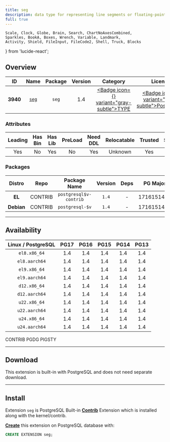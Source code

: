 ```yaml
---
title: seg
description: data type for representing line segments or floating-point intervals
full: true
---
```


    Scale, Clock, Globe, Brain, Search, ChartNoAxesCombined,
    Sparkles, BookA, Boxes, Wrench, Variable, Landmark,
    Activity, Shield, FileInput, FileCode2, Shell, Truck, Blocks
} from 'lucide-react';

## Overview

| <TooltipIconButton tooltip="Extension unique identifier" side="top">ID</TooltipIconButton> | <TooltipIconButton tooltip="Extension name" side="top">Name</TooltipIconButton> | <TooltipIconButton tooltip="Package name for installation" side="top">Package</TooltipIconButton> | <TooltipIconButton tooltip="Latest available extension version" side="top">Version</TooltipIconButton> | <TooltipIconButton tooltip="Extension category" side="top">Category</TooltipIconButton> | <TooltipIconButton tooltip="Open source license" side="top">License</TooltipIconButton> | <TooltipIconButton tooltip="Programming language" side="top">Lang</TooltipIconButton> |
|:--------:|:--------:|:----------:|:--------------:|:---------------------------------------:|:------------------------------------------------------:|:----:|
| **3940** | [`seg`](https://www.postgresql.org/docs/current/seg.html) | `seg` | 1.4 | <a href="/ext/type" className="no-underline"><Badge icon={<Boxes />} variant="gray-subtle">TYPE</Badge></a> | <a href="/ext/list/license#postgresql" className="no-underline"><Badge icon={<Scale />} variant="blue-subtle">PostgreSQL</Badge></a> | <a href="/ext/list/lang#c"><Badge icon={<FileCode2 />} variant="blue-subtle">C</Badge></a> |

### Attributes

| <TooltipIconButton tooltip="The Primary Leading extension in the Package" side="top">Leading</TooltipIconButton> | <TooltipIconButton tooltip="Contains binary utils" side="top">Has Bin</TooltipIconButton> | <TooltipIconButton tooltip="Contains .so shared library files" side="top">Has Lib</TooltipIconButton> | <TooltipIconButton tooltip="Requires preloading via shared_preload_libraries" side="top">PreLoad</TooltipIconButton> | <TooltipIconButton tooltip="Requires CREATE EXTENSION DDL command" side="top">Need DDL</TooltipIconButton> | <TooltipIconButton tooltip="Can be installed in any schema" side="top">Relocatable</TooltipIconButton> | <TooltipIconButton tooltip="Can be created by non-superuser" side="top">Trusted</TooltipIconButton> | <TooltipIconButton tooltip="Schemas used by this extension" side="top">Schemas</TooltipIconButton> |
|:-------:|:-------:|:-------:|:-------:|:--------:|:-----------:|:-------:|:-------:|
| Yes | No | Yes | No | Yes | Unknown | Yes | - |

### Packages

| <TooltipIconButton tooltip="Linux distribution family, EL or Debian" side="top">Distro</TooltipIconButton> | <TooltipIconButton tooltip="Package repository" side="top">Repo</TooltipIconButton> | <TooltipIconButton tooltip="The RPM/DEB Package Name Pattern (replace $v with real pg major)" side="top">Package Name</TooltipIconButton> | <TooltipIconButton tooltip="Latest package version" side="top">Version</TooltipIconButton> | <TooltipIconButton tooltip="RPM/DEB Package dependencies" side="top">Deps</TooltipIconButton> | <TooltipIconButton tooltip="Available in these PostgreSQL Major Versions" side="top">PG Major</TooltipIconButton> |
|:----------:|:--------:|:------------------------:|:-----------:|:------------:|:------------------:|
|   **EL**   | <Badge variant="green-subtle"><span className="font-bold">CONTRIB</span></Badge> | `postgresql$v-contrib` | `1.4` | - | <Badge variant="green-subtle">17</Badge><Badge variant="green-subtle">16</Badge><Badge variant="green-subtle">15</Badge><Badge variant="green-subtle">14</Badge><Badge variant="green-subtle">13</Badge> |
| **Debian** | <Badge variant="green-subtle"><span className="font-bold">CONTRIB</span></Badge> | `postgresql-$v` | `1.4` | - | <Badge variant="green-subtle">17</Badge><Badge variant="green-subtle">16</Badge><Badge variant="green-subtle">15</Badge><Badge variant="green-subtle">14</Badge><Badge variant="green-subtle">13</Badge> |



------

## Availability

| <TooltipIconButton tooltip="Linux Distro Arch / PostgreSQL Major Version" side="top">Linux / PostgreSQL </TooltipIconButton> | **PG17** | **PG16** | **PG15** | **PG14** | **PG13** |
|:-----:|:-----:|:-----:|:-----:|:-----:|:-----:|
| `el8.x86_64` | <Badge variant="green-subtle">1.4</Badge> | <Badge variant="green-subtle">1.4</Badge> | <Badge variant="green-subtle">1.4</Badge> | <Badge variant="green-subtle">1.4</Badge> | <Badge variant="green-subtle">1.4</Badge> |
| `el8.aarch64` | <Badge variant="green-subtle">1.4</Badge> | <Badge variant="green-subtle">1.4</Badge> | <Badge variant="green-subtle">1.4</Badge> | <Badge variant="green-subtle">1.4</Badge> | <Badge variant="green-subtle">1.4</Badge> |
| `el9.x86_64` | <Badge variant="green-subtle">1.4</Badge> | <Badge variant="green-subtle">1.4</Badge> | <Badge variant="green-subtle">1.4</Badge> | <Badge variant="green-subtle">1.4</Badge> | <Badge variant="green-subtle">1.4</Badge> |
| `el9.aarch64` | <Badge variant="green-subtle">1.4</Badge> | <Badge variant="green-subtle">1.4</Badge> | <Badge variant="green-subtle">1.4</Badge> | <Badge variant="green-subtle">1.4</Badge> | <Badge variant="green-subtle">1.4</Badge> |
| `d12.x86_64` | <Badge variant="green-subtle">1.4</Badge> | <Badge variant="green-subtle">1.4</Badge> | <Badge variant="green-subtle">1.4</Badge> | <Badge variant="green-subtle">1.4</Badge> | <Badge variant="green-subtle">1.4</Badge> |
| `d12.aarch64` | <Badge variant="green-subtle">1.4</Badge> | <Badge variant="green-subtle">1.4</Badge> | <Badge variant="green-subtle">1.4</Badge> | <Badge variant="green-subtle">1.4</Badge> | <Badge variant="green-subtle">1.4</Badge> |
| `u22.x86_64` | <Badge variant="green-subtle">1.4</Badge> | <Badge variant="green-subtle">1.4</Badge> | <Badge variant="green-subtle">1.4</Badge> | <Badge variant="green-subtle">1.4</Badge> | <Badge variant="green-subtle">1.4</Badge> |
| `u22.aarch64` | <Badge variant="green-subtle">1.4</Badge> | <Badge variant="green-subtle">1.4</Badge> | <Badge variant="green-subtle">1.4</Badge> | <Badge variant="green-subtle">1.4</Badge> | <Badge variant="green-subtle">1.4</Badge> |
| `u24.x86_64` | <Badge variant="green-subtle">1.4</Badge> | <Badge variant="green-subtle">1.4</Badge> | <Badge variant="green-subtle">1.4</Badge> | <Badge variant="green-subtle">1.4</Badge> | <Badge variant="green-subtle">1.4</Badge> |
| `u24.aarch64` | <Badge variant="green-subtle">1.4</Badge> | <Badge variant="green-subtle">1.4</Badge> | <Badge variant="green-subtle">1.4</Badge> | <Badge variant="green-subtle">1.4</Badge> | <Badge variant="green-subtle">1.4</Badge> |

<Badge variant="green-subtle"><span className="font-black">CONTRIB</span></Badge> <Badge variant="blue-subtle"><span className="font-black">PGDG</span></Badge> <Badge variant="amber-subtle"><span className="font-black">PIGSTY</span></Badge>

------

## Download

This extension is built-in with PostgreSQL and does not need separate download.

------

## Install

Extension `seg` is PostgreSQL Built-in [**Contrib**](/ext/list/contrib) Extension which is installed along with the kernel/contrib.

[**Create**](/docs/pgsql/ext/create) this extension on PostgreSQL database with:

```sql
CREATE EXTENSION seg;
```


